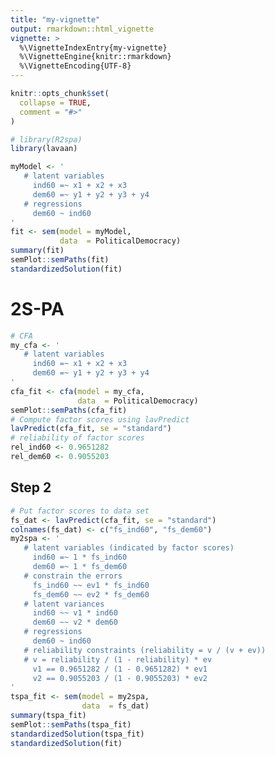 ```yaml
---
title: "my-vignette"
output: rmarkdown::html_vignette
vignette: >
  %\VignetteIndexEntry{my-vignette}
  %\VignetteEngine{knitr::rmarkdown}
  %\VignetteEncoding{UTF-8}
---
```


```r
knitr::opts_chunk$set(
  collapse = TRUE,
  comment = "#>"
)
```

```r
# library(R2spa)
library(lavaan)
```

```r
myModel <- '
   # latent variables
     ind60 =~ x1 + x2 + x3
     dem60 =~ y1 + y2 + y3 + y4
   # regressions
     dem60 ~ ind60
'
fit <- sem(model = myModel,
           data  = PoliticalDemocracy)
summary(fit)
semPlot::semPaths(fit)
standardizedSolution(fit)
```

# 2S-PA

```r
# CFA
my_cfa <- '
   # latent variables
     ind60 =~ x1 + x2 + x3
     dem60 =~ y1 + y2 + y3 + y4
'
cfa_fit <- cfa(model = my_cfa,
               data  = PoliticalDemocracy)
semPlot::semPaths(cfa_fit)
# Compute factor scores using lavPredict
lavPredict(cfa_fit, se = "standard")
# reliability of factor scores
rel_ind60 <- 0.9651282
rel_dem60 <- 0.9055203
```

## Step 2

```r
# Put factor scores to data set
fs_dat <- lavPredict(cfa_fit, se = "standard")
colnames(fs_dat) <- c("fs_ind60", "fs_dem60")
my2spa <- '
   # latent variables (indicated by factor scores)
     ind60 =~ 1 * fs_ind60
     dem60 =~ 1 * fs_dem60
   # constrain the errors
     fs_ind60 ~~ ev1 * fs_ind60
     fs_dem60 ~~ ev2 * fs_dem60
   # latent variances
     ind60 ~~ v1 * ind60
     dem60 ~~ v2 * dem60
   # regressions
     dem60 ~ ind60
   # reliability constraints (reliability = v / (v + ev))
   # v = reliability / (1 - reliability) * ev
     v1 == 0.9651282 / (1 - 0.9651282) * ev1
     v2 == 0.9055203 / (1 - 0.9055203) * ev2
'
tspa_fit <- sem(model = my2spa,
                data  = fs_dat)
summary(tspa_fit)
semPlot::semPaths(tspa_fit)
standardizedSolution(tspa_fit)
standardizedSolution(fit)
```

